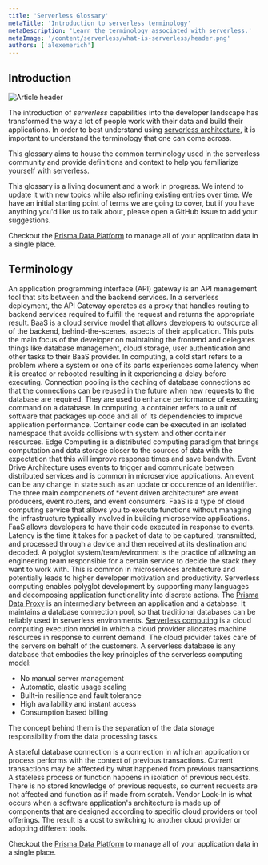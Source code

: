 ```yaml
---
title: 'Serverless Glossary'
metaTitle: 'Introduction to serverless terminology'
metaDescription: 'Learn the terminology associated with serverless.'
metaImage: '/content/serverless/what-is-serverless/header.png'
authors: ['alexemerich']
---
```


## Introduction

![Article header](/content/serverless/what-is-serverless/header.png)

The introduction of *serverless* capabilities into the developer landscape has transformed the way a lot of people work with their data and build their applications. In order to best understand using [serverless architecture](https://www.prisma.io/dataguide/serverless/what-is-serverless), it is important to understand the terminology that one can come across. 

This glossary aims to house the common terminology used in the serverless community and provide definitions and context to help you familiarize yourself with serverless.

This glossary is a living document and a work in progress. We intend to update it with new topics while also refining existing entries over time. We have an initial starting point of terms we are going to cover, but if you have anything you'd like us to talk about, please open a GitHub issue to add your suggestions.

<PrismaOutlinks>

Checkout the [Prisma Data Platform](https://www.prisma.io/dataplatform) to manage all of your application data in a single place.

</PrismaOutlinks>

## Terminology

<dl>

<AnchorItem id="api-gateway" title="API Gateway">
An application programming interface (API) gateway is an API management tool that sits between and the backend services. In a serverless deployment, the API Gateway operates as a proxy that handles routing to backend services required to fulfill the request and returns the appropriate result.
</AnchorItem>

<AnchorItem id="backend-as-a-service" title="Backend as a Service (BaaS)">
BaaS is a cloud service model that allows developers to outsource all of the backend, behind-the-scenes, aspects of their application. This puts the main focus of the developer on maintaining the frontend and delegates things like database management, cloud storage, user authentication and other tasks to their BaaS provider.
</AnchorItem>

<AnchorItem id="cold-start" title="Cold Start">
In computing, a cold start refers to a problem where a system or one of its parts experiences some latency when it is created or rebooted resulting in it experiencing a delay before executing.
</AnchorItem>

<AnchorItem id="connection-pooling" title="Connection Pooling">
Connection pooling is the caching of database connections so that the connections can be reused in the future when new requests to the database are required. They are used to enhance performance of executing command on a database.
</AnchorItem>

<AnchorItem id="container" title="Container">
In computing, a container refers to a unit of software that packages up code and all of its dependencies to improve application performance. Container code can be executed in an isolated namespace that avoids collisions with system and other container resources.
</AnchorItem>

<AnchorItem id="edge-computing" title="Edge Computing">
Edge Computing is a distributed computing paradigm that brings computation and data storage closer to the sources of data with the expectation that this will improve response times and save bandwith.
</AnchorItem>

<AnchorItem id="event-driven-architecture" title="Event Driven Architecture">
Event Drive Architecture uses events to trigger and communicate between distributed services and is common in microservice applications. An event can be any change in state such as an update or occurence of an identifier. The three main componenets of *event driven architecture* are event producers, event routers, and event consumers.
</AnchorItem>

<AnchorItem id="functions-as-a-service" title="Functions as a Service (FaaS)">
FaaS is a type of cloud computing service that allows you to execute functions without managing the infrastructure typically involved in building microservice applications. FaaS allows developers to have their code executed in response to events. 
</AnchorItem>

<AnchorItem id="latency" title="Latency">
Latency is the time it takes for a packet of data to be captured, transmitted, and processed through a device and then received at its destination and decoded.
</AnchorItem>

<AnchorItem id="polyglot" title="Polyglot systems/teams/evironments">
A polyglot system/team/evironment is the practice of allowing an engineering team responsible for a certain service to decide the stack they want to work with. This is common in microservices architecture and potentially leads to higher developer motivation and productivity.
Serverless computing enables polyglot development by supporting many languages and decomposing application functionality into discrete actions.
</AnchorItem>

<AnchorItem id="prisma-data-proxy" title="Prisma Data Proxy">
The <a href="https://cloud.prisma.io/" title="Prisma Data Proxy">Prisma Data Proxy</a> is an intermediary between an application and a database. It maintains a database connection pool, so that traditional databases can be reliably used in serverless environments.
</AnchorItem>

<AnchorItem id="serverless-computing" title="Serverless Computing">
<a href="https://www.prisma.io/dataguide/serverless/serverless-comparison" title="Serverless computing">Serverless computing</a> is a cloud computing execution model in which a cloud provider allocates machine resources in response to current demand. The cloud provider takes care of the servers on behalf of the customers. 
</AnchorItem>

<AnchorItem id="serverless-databases" title="Serverless Databases">
A serverless database is any database that embodies the key principles of the serverless computing model: 

* No manual server management
* Automatic, elastic usage scaling
* Built-in resilience and fault tolerance
* High availability and instant access
* Consumption based billing

The concept behind them is the separation of the data storage responsibility from the data processing tasks.
</AnchorItem>

<AnchorItem id="stateful-database-connection" title="Stateful Database Connection">
A stateful database connection is a connection in which an application or process performs with the context of previous transactions. Current transactions may be affected by what happened from previous transactions.
</AnchorItem>

<AnchorItem id="stateless-serverless-function" title="Stateless Serverless Function">
A stateless process or function happens in isolation of previous requests. There is no stored knowledge of previous requests, so current requests are not affected and function as if made from scratch.
</AnchorItem>

<AnchorItem id="vendor-lock-in" title="Vendor Lock-In">
Vendor Lock-In is what occurs when a software application's architecture is made up of components that are designed according to specific cloud providers or tool offerings. The result is a cost to switching to another cloud provider or adopting different tools. 
</AnchorItem>

</dl>

<PrismaOutlinks>

Checkout the [Prisma Data Platform](https://www.prisma.io/dataplatform) to manage all of your application data in a single place.

</PrismaOutlinks>
